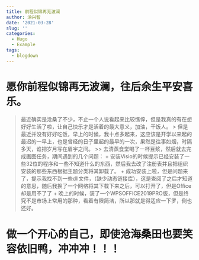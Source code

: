 ```yaml
---
title: 前程似锦再无波澜
author: 涂兴智
date: '2021-03-28'
slug: ''
categories:
  - Hugo
  - Example
tags:
  - blogdown
---
```


# 愿你前程似锦再无波澜，往后余生平安喜乐。

> 最近确实是沧桑了不少，不止一个人说看起来比较憔悴，但是我真的有在想好好生活了啦，让自己快乐才是活着的最大意义，加油，干饭人。
>> 但是最近并没有好好吃饭，早上的时候，我十点多起来，这应该是开学以来起的最迟的一早上，也是曾经的日子里起的最早的一次，果然是往事如烟，时隔多天，谁把岁月写在眉宇之间。
>>> 去清蒸食堂喝了一杯豆浆，然后就去完成画图任务，期间遇到的几个问题：
+ 安装Visio的时候提示已经安装了一些32位的程序和一些不知道什么的东西，然后我去改了注册表并且把组织安装的那些东西根据主题分类将其卸载了。
+ 成功安装上啦，但是问题来了，提示我找不到一些dll文件，（缺少动态链接库），这是查阅了之后才知道的意思，随后我换了一个网络将其下载下来之后，可以打开了，但是Office却是用不了了
+ 晚上的时候，装了一个WPSOFFICE2019PRO版，但是终究不是市场上常用的那种，看着有限简洁，所以那就是得适应一下罗，倒也还好。

# 做一个开心的自己，即使沧海桑田也要笑容依旧鸭，冲冲冲！！！